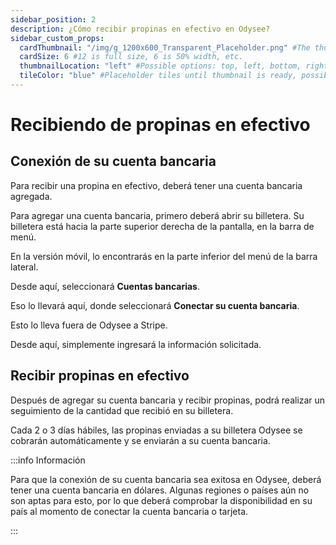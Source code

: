 ```yaml
---
sidebar_position: 2
description: ¿Cómo recibir propinas en efectivo en Odysee?
sidebar_custom_props:
  cardThumbnail: "/img/g_1200x600_Transparent_Placeholder.png" #The thumbnail on the category card.
  cardSize: 6 #12 is full size, 6 is 50% width, etc.
  thumbnailLocation: "left" #Possible options: top, left, bottom, right, none
  tileColor: "blue" #Placeholder tiles until thumbnail is ready, possible options: blue, cream, darkpurple, lightpurple, mauve, orange, pink, none
---
```


# Recibiendo de propinas en efectivo

## Conexión de su cuenta bancaria

Para recibir una propina en efectivo, deberá tener una cuenta bancaria agregada.

Para agregar una cuenta bancaria, primero deberá abrir su billetera. Su billetera está hacia la parte superior derecha de la pantalla, en la barra de menú.

En la versión móvil, lo encontrarás en la parte inferior del menú de la barra lateral.

Desde aquí, seleccionará **Cuentas bancarias**.

Eso lo llevará aquí, donde seleccionará **Conectar su cuenta bancaria**.

Esto lo lleva fuera de Odysee a Stripe.

Desde aquí, simplemente ingresará la información solicitada.

## Recibir propinas en efectivo

Después de agregar su cuenta bancaria y recibir propinas, podrá realizar un seguimiento de la cantidad que recibió en su billetera.

Cada 2 o 3 días hábiles, las propinas enviadas a su billetera Odysee se cobrarán automáticamente y se enviarán a su cuenta bancaria.

:::info Información

Para que la conexión de su cuenta bancaria sea exitosa en Odysee, deberá tener una cuenta bancaria en dólares. Algunas regiones o países aún no son aptas para esto, por lo que deberá comprobar la disponibilidad en su país al momento de conectar la cuenta bancaria o tarjeta.

:::